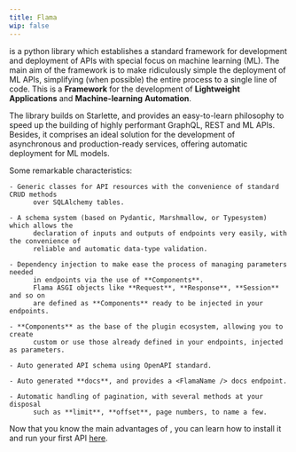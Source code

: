 ```yaml
---
title: Flama
wip: false
---
```


<FlamaName /> is a python library which establishes a standard framework for development and deployment of APIs with
special focus on machine learning (ML). The main aim of the framework is to make ridiculously simple the deployment of
ML APIs, simplifying (when possible) the entire process to a single line of code. This is a **Framework** for the
development of **Lightweight** **Applications** and **Machine-learning** **Automation**.

The library builds on Starlette, and provides an easy-to-learn philosophy to speed up the building of highly performant
GraphQL, REST and ML APIs. Besides, it comprises an ideal solution for the development of asynchronous and
production-ready services, offering automatic deployment for ML models.

Some remarkable characteristics:

    - Generic classes for API resources with the convenience of standard CRUD methods
          over SQLAlchemy tables.

    - A schema system (based on Pydantic, Marshmallow, or Typesystem) which allows the
          declaration of inputs and outputs of endpoints very easily, with the convenience of
          reliable and automatic data-type validation.

    - Dependency injection to make ease the process of managing parameters needed
          in endpoints via the use of **Components**.
          Flama ASGI objects like **Request**, **Response**, **Session** and so on
          are defined as **Components** ready to be injected in your endpoints.

    - **Components** as the base of the plugin ecosystem, allowing you to create
          custom or use those already defined in your endpoints, injected as parameters.

    - Auto generated API schema using OpenAPI standard.

    - Auto generated **docs**, and provides a <FlamaName /> docs endpoint.

    - Automatic handling of pagination, with several methods at your disposal
          such as **limit**, **offset**, page numbers, to name a few.

Now that you know the main advantages of <FlamaName />, you can learn how to install it and run your first API
[here](/docs/getting-started/installation/).
